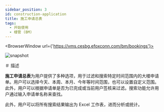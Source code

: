 ---
sidebar_position: 3
id: construction-application
title: 施工申请总表
tags:
  - 开始使用
  - 楼管 (BM)
---


<BrowserWindow url={'https://vms.cesbg.efoxconn.com/bm/bookings'}>

![snapshot](../assets/bm/bm-construction-application-zh-hant.png)

</BrowserWindow>

＃ 描述

**施工申请总表**为用户提供了多种选项，用于过滤和搜索特定时间范围内的大楼申请单。用户可以选择今天、本周、本月、今年等时间范围，也可以设置自定义范围。此外，用户可以根据申请单是否为已完成或当前用户签核来过滤。搜索功能允许用户通过输入申请单名称来查找。

此外，用户可以将所有搜索结果输出为 Excel 工作表，进而分析或统计。
